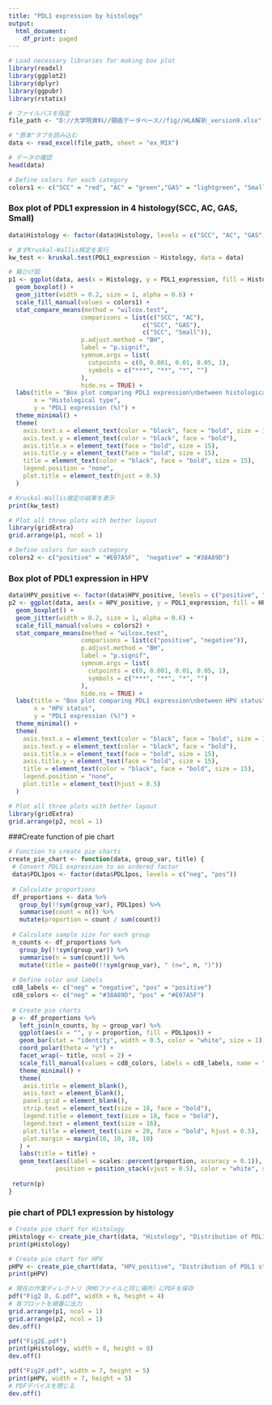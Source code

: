 ---
title: "PDL1 expression by histology"
output:
  html_document:
    df_print: paged
---

```{r}
# Load necessary libraries for making box plot
library(readxl)
library(ggplot2)
library(dplyr)
library(ggpubr)
library(rstatix)
```

```{r}
# ファイルパスを指定
file_path <- "D://大学院資料//頸癌データベース//fig//HLA解析_version9.xlsx"

# "原本"タブを読み込む
data <- read_excel(file_path, sheet = "ex_MIX")

# データの確認
head(data)
```

```{r, define color1}
# Define colors for each category
colors1 <- c("SCC" = "red", "AC" = "green","GAS" = "lightgreen", "Small" = "blue")
```

### Box plot of PDL1 expression in 4 histology(SCC, AC, GAS, Small)
```{r coefficient of variation1}
data$Histology <- factor(data$Histology, levels = c("SCC", "AC", "GAS", "Small"))

# まずKruskal-Wallis検定を実行
kw_test <- kruskal.test(PDL1_expression ~ Histology, data = data)

# 箱ひげ図
p1 <- ggplot(data, aes(x = Histology, y = PDL1_expression, fill = Histology)) +
  geom_boxplot() +
  geom_jitter(width = 0.2, size = 1, alpha = 0.6) +
  scale_fill_manual(values = colors1) +
  stat_compare_means(method = "wilcox.test",
                    comparisons = list(c("SCC", "AC"),
                                     c("SCC", "GAS"),
                                     c("SCC", "Small")),
                    p.adjust.method = "BH",
                    label = "p.signif",
                    symnum.args = list(
                      cutpoints = c(0, 0.001, 0.01, 0.05, 1),
                      symbols = c("***", "**", "*", "")
                    ),
                    hide.ns = TRUE) +
  labs(title = "Box plot comparing PDL1 expression\nbetween histological types",
       x = "Histological type",
       y = "PDL1 expression (%)") +
  theme_minimal() +
  theme(
    axis.text.x = element_text(color = "black", face = "bold", size = 15),
    axis.text.y = element_text(color = "black", face = "bold"),
    axis.title.x = element_text(face = "bold", size = 15), 
    axis.title.y = element_text(face = "bold", size = 15),
    title = element_text(color = "black", face = "bold", size = 15),
    legend.position = "none",
    plot.title = element_text(hjust = 0.5)
  )

# Kruskal-Wallis検定の結果を表示
print(kw_test)
```

```{r, fig.height=4, dpi=600}
# Plot all three plots with better layout
library(gridExtra)
grid.arrange(p1, ncol = 1)
```


```{r, define color2}
# Define colors for each category
colors2 <- c("positive" = "#E07A5F",  "negative" = "#38A89D")
```

### Box plot of PDL1 expression in HPV 
```{r, coefficient of variation2}
data$HPV_positive <- factor(data$HPV_positive, levels = c("positive", "negative"))
p2 <- ggplot(data, aes(x = HPV_positive, y = PDL1_expression, fill = HPV_positive)) +
  geom_boxplot() +
  geom_jitter(width = 0.2, size = 1, alpha = 0.6) +
  scale_fill_manual(values = colors2) +
  stat_compare_means(method = "wilcox.test",
                    comparisons = list(c("positive", "negative")),
                    p.adjust.method = "BH",
                    label = "p.signif",
                    symnum.args = list(
                      cutpoints = c(0, 0.001, 0.01, 0.05, 1),
                      symbols = c("***", "**", "*", "")
                    ),
                    hide.ns = TRUE) +
  labs(title = "Box plot comparing PDL1 expression\nbetween HPV status",
       x = "HPV status",
       y = "PDL1 expression (%)") +
  theme_minimal() +
  theme(
    axis.text.x = element_text(color = "black", face = "bold", size = 15),
    axis.text.y = element_text(color = "black", face = "bold"),
    axis.title.x = element_text(face = "bold", size = 15),
    axis.title.y = element_text(face = "bold", size = 15),
    title = element_text(color = "black", face = "bold", size = 15),
    legend.position = "none",
    plot.title = element_text(hjust = 0.5)
  )
```

```{r, fig.height=4, dpi=600}
# Plot all three plots with better layout
library(gridExtra)
grid.arrange(p2, ncol = 1)
```


###Create function of pie chart
```{r}
# Function to create pie charts
create_pie_chart <- function(data, group_var, title) {
 # Convert PDL1 expression to an ordered factor
 data$PDL1pos <- factor(data$PDL1pos, levels = c("neg", "pos"))
 
 # Calculate proportions
 df_proportions <- data %>%
   group_by(!!sym(group_var), PDL1pos) %>%
   summarise(count = n()) %>%
   mutate(proportion = count / sum(count))
 
 # Calculate sample size for each group
 n_counts <- df_proportions %>%
   group_by(!!sym(group_var)) %>%
   summarise(n = sum(count)) %>%
   mutate(title = paste0(!!sym(group_var), " (n=", n, ")"))
 
 # Define color and labels
 cd8_labels <- c("neg" = "negative", "pos" = "positive")
 cd8_colors <- c("neg" = "#38A89D", "pos" = "#E07A5F")
 
 # Create pie charts
 p <- df_proportions %>%
   left_join(n_counts, by = group_var) %>%
   ggplot(aes(x = "", y = proportion, fill = PDL1pos)) +
   geom_bar(stat = "identity", width = 0.5, color = "white", size = 1) +
   coord_polar(theta = "y") +
   facet_wrap(~ title, ncol = 2) +
   scale_fill_manual(values = cd8_colors, labels = cd8_labels, name = "PDL1 status") +
   theme_minimal() +
   theme(
    axis.title = element_blank(),
    axis.text = element_blank(),
    panel.grid = element_blank(),
    strip.text = element_text(size = 18, face = "bold"),
    legend.title = element_text(size = 18, face = "bold"),
    legend.text = element_text(size = 16),
    plot.title = element_text(size = 20, face = "bold", hjust = 0.5),
    plot.margin = margin(10, 10, 10, 10)
   ) +
   labs(title = title) +
   geom_text(aes(label = scales::percent(proportion, accuracy = 0.1)), 
             position = position_stack(vjust = 0.5), color = "white", size = 7.5, fontface = "bold")
 
 return(p)
}
```

### pie chart of PDL1 expression by histology
```{r fig.height=10,fig.width=10, dpi=600}
# Create pie chart for Histology
pHistology <- create_pie_chart(data, "Histology", "Distribution of PDL1 status\nby histological types")
print(pHistology)
```


```{r fig.height=8,fig.width=6, dpi=600}
# Create pie chart for HPV
pHPV <- create_pie_chart(data, "HPV_positive", "Distribution of PDL1 status\nby HPV")
print(pHPV)
```

```{r}
# 現在の作業ディレクトリ（RMDファイルと同じ場所）にPDFを保存
pdf("Fig2 D, G.pdf", width = 6, height = 4)
# 各プロットを順番に出力
grid.arrange(p1, ncol = 1)
grid.arrange(p2, ncol = 1)
dev.off()
```


```{r}
pdf("Fig2E.pdf")
print(pHistology, width = 8, height = 8)
dev.off()
```


```{r}
pdf("Fig2F.pdf", width = 7, height = 5)
print(pHPV, width = 7, height = 5)
# PDFデバイスを閉じる
dev.off()
```

